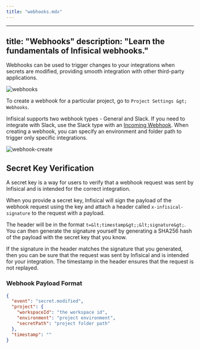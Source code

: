 ```yaml
---
title: "webhooks.mdx"
---
```


---
title: "Webhooks"
description: "Learn the fundamentals of Infisical webhooks."
---

Webhooks can be used to trigger changes to your integrations when secrets are modified, providing smooth integration with other third-party applications.

![webhooks](../../images/webhooks.png)

To create a webhook for a particular project, go to `Project Settings &gt; Webhooks`.

Infisical supports two webhook types - General and Slack. If you need to integrate with Slack, use the Slack type with an [Incoming Webhook](https://api.slack.com/messaging/webhooks). When creating a webhook, you can specify an environment and folder path to trigger only specific integrations.

![webhook-create](../../images/webhook-create.png)

## Secret Key Verification

A secret key is a way for users to verify that a webhook request was sent by Infisical and is intended for the correct integration.

When you provide a secret key, Infisical will sign the payload of the webhook request using the key and attach a header called `x-infisical-signature` to the request with a payload.

The header will be in the format `t=&lt;timestamp&gt;;&lt;signature&gt;`. You can then generate the signature yourself by generating a SHA256 hash of the payload with the secret key that you know.

If the signature in the header matches the signature that you generated, then you can be sure that the request was sent by Infisical and is intended for your integration. The timestamp in the header ensures that the request is not replayed.

### Webhook Payload Format

```json
{
  "event": "secret.modified",
  "project": {
    "workspaceId": "the workspace id",
    "environment": "project environment",
    "secretPath": "project folder path"
  },
  "timestamp": ""
}
```
